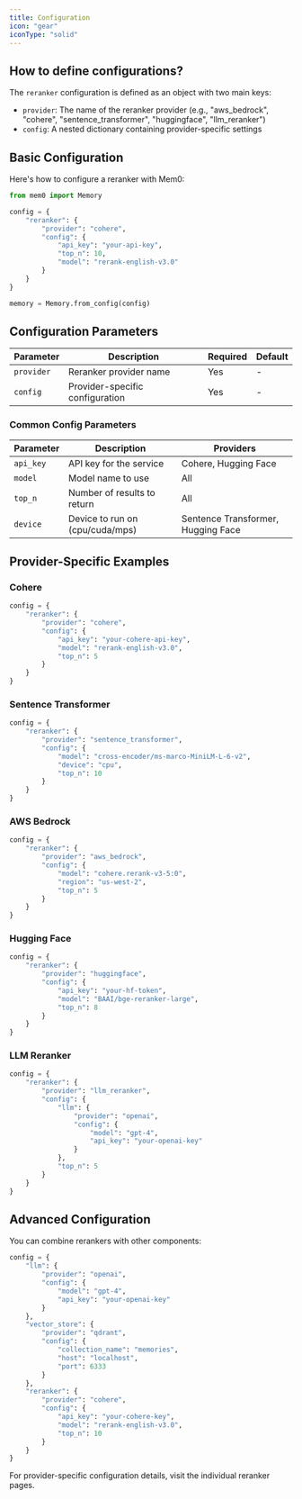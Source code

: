 ```yaml
---
title: Configuration
icon: "gear"
iconType: "solid"
---
```


## How to define configurations?

The `reranker` configuration is defined as an object with two main keys:
- `provider`: The name of the reranker provider (e.g., "aws_bedrock", "cohere", "sentence_transformer", "huggingface", "llm_reranker")
- `config`: A nested dictionary containing provider-specific settings

## Basic Configuration

Here's how to configure a reranker with Mem0:

```python
from mem0 import Memory

config = {
    "reranker": {
        "provider": "cohere",
        "config": {
            "api_key": "your-api-key",
            "top_n": 10,
            "model": "rerank-english-v3.0"
        }
    }
}

memory = Memory.from_config(config)
```

## Configuration Parameters

| Parameter | Description | Required | Default |
|-----------|-------------|----------|---------|
| `provider` | Reranker provider name | Yes | - |
| `config` | Provider-specific configuration | Yes | - |

### Common Config Parameters

| Parameter | Description | Providers |
|-----------|-------------|-----------|
| `api_key` | API key for the service | Cohere, Hugging Face |
| `model` | Model name to use | All |
| `top_n` | Number of results to return | All |
| `device` | Device to run on (cpu/cuda/mps) | Sentence Transformer, Hugging Face |

## Provider-Specific Examples

### Cohere
```python
config = {
    "reranker": {
        "provider": "cohere",
        "config": {
            "api_key": "your-cohere-api-key",
            "model": "rerank-english-v3.0",
            "top_n": 5
        }
    }
}
```

### Sentence Transformer
```python
config = {
    "reranker": {
        "provider": "sentence_transformer",
        "config": {
            "model": "cross-encoder/ms-marco-MiniLM-L-6-v2",
            "device": "cpu",
            "top_n": 10
        }
    }
}
```

### AWS Bedrock
```python
config = {
    "reranker": {
        "provider": "aws_bedrock",
        "config": {
            "model": "cohere.rerank-v3-5:0",
            "region": "us-west-2",
            "top_n": 5
        }
    }
}
```

### Hugging Face
```python
config = {
    "reranker": {
        "provider": "huggingface",
        "config": {
            "api_key": "your-hf-token",
            "model": "BAAI/bge-reranker-large",
            "top_n": 8
        }
    }
}
```

### LLM Reranker
```python
config = {
    "reranker": {
        "provider": "llm_reranker",
        "config": {
            "llm": {
                "provider": "openai",
                "config": {
                    "model": "gpt-4",
                    "api_key": "your-openai-key"
                }
            },
            "top_n": 5
        }
    }
}
```

## Advanced Configuration

You can combine rerankers with other components:

```python
config = {
    "llm": {
        "provider": "openai",
        "config": {
            "model": "gpt-4",
            "api_key": "your-openai-key"
        }
    },
    "vector_store": {
        "provider": "qdrant",
        "config": {
            "collection_name": "memories",
            "host": "localhost",
            "port": 6333
        }
    },
    "reranker": {
        "provider": "cohere",
        "config": {
            "api_key": "your-cohere-key",
            "model": "rerank-english-v3.0",
            "top_n": 10
        }
    }
}
```

For provider-specific configuration details, visit the individual reranker pages.